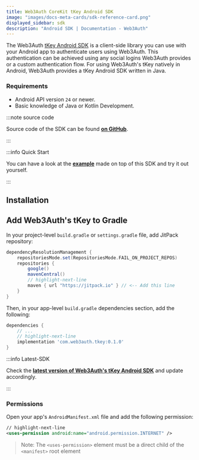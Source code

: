 ```yaml
---
title: Web3Auth CoreKit tKey Android SDK
image: "images/docs-meta-cards/sdk-reference-card.png"
displayed_sidebar: sdk
description: "Android SDK | Documentation - Web3Auth"
---
```


The Web3Auth [tKey Android SDK](https://github.com/torusresearch/tkey-rust-android) is a client-side library you can use with your Android app to
authenticate users using Web3Auth. This authentication can be achieved using any social logins Web3Auth provides or a custom authentication flow. For
using Web3Auth's tKey natively in Android, Web3Auth provides a tKey Android SDK written in Java.

### Requirements

- Android API version `24` or newer.
- Basic knowledge of Java or Kotlin Development.

:::note source code

Source code of the SDK can be found **[on GitHub](https://github.com/torusresearch/tkey-rust-android)**.

:::

:::info Quick Start

You can have a look at the **[example](https://github.com/torusresearch/tkey-rust-android-example)** made on top of this SDK and try it out yourself.

:::

## Installation

## Add Web3Auth's tKey to Gradle

In your project-level `build.gradle` or `settings.gradle` file, add JitPack repository:

```groovy
dependencyResolutionManagement {
    repositoriesMode.set(RepositoriesMode.FAIL_ON_PROJECT_REPOS)
    repositories {
        google()
        mavenCentral()
        // highlight-next-line
        maven { url "https://jitpack.io" } // <-- Add this line
    }
}
```

Then, in your app-level `build.gradle` dependencies section, add the following:

```groovy
dependencies {
    // ...
    // highlight-next-line
    implementation 'com.web3auth.tkey:0.1.0'
}
```

:::info Latest-SDK

Check the **[latest version of Web3Auth's tKey Android SDK](https://github.com/torusresearch/tkey-rust-android/releases)** and update accordingly.

:::

### Permissions

Open your app's `AndroidManifest.xml` file and add the following permission:

```xml
// highlight-next-line
<uses-permission android:name="android.permission.INTERNET" />
```

> Note: The `<uses-permission>` element must be a direct child of the `<manifest>` root element
